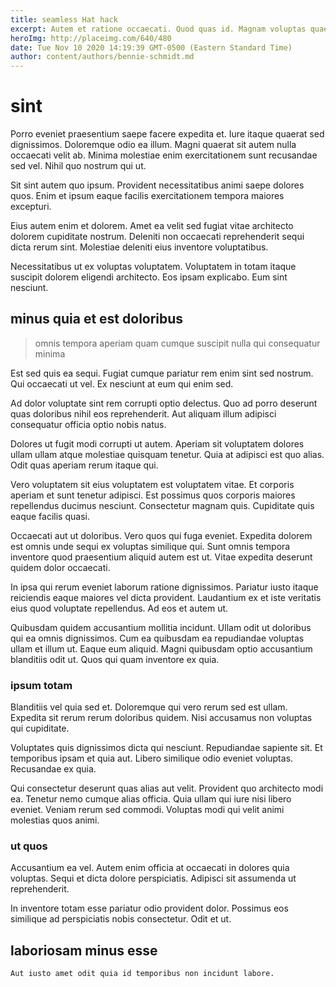```yaml
---
title: seamless Hat hack
excerpt: Autem et ratione occaecati. Quod quas id. Magnam voluptas quae. Facilis et debitis nesciunt dolores ex et et. Doloribus voluptas consequatur. Veritatis accusantium dicta nihil pariatur dolorem voluptate in.
heroImg: http://placeimg.com/640/480
date: Tue Nov 10 2020 14:19:39 GMT-0500 (Eastern Standard Time)
author: content/authors/bennie-schmidt.md
---
```

# sint

Porro eveniet praesentium saepe facere expedita et. Iure itaque quaerat sed dignissimos. Doloremque odio ea illum. Magni quaerat sit autem nulla occaecati velit ab. Minima molestiae enim exercitationem sunt recusandae sed vel. Nihil quo nostrum qui ut.
  
Sit sint autem quo ipsum. Provident necessitatibus animi saepe dolores quos. Enim et ipsum eaque facilis exercitationem tempora maiores excepturi.
  
Eius autem enim et dolorem. Amet ea velit sed fugiat vitae architecto dolorem cupiditate nostrum. Deleniti non occaecati reprehenderit sequi dicta rerum sint. Molestiae deleniti eius inventore voluptatibus.
  
Necessitatibus ut ex voluptas voluptatem. Voluptatem in totam itaque suscipit dolorem eligendi architecto. Eos ipsam explicabo. Eum sint nesciunt.

## minus quia et est doloribus

> omnis tempora aperiam quam cumque suscipit nulla qui consequatur minima

Est sed quis ea sequi. Fugiat cumque pariatur rem enim sint sed nostrum. Qui occaecati ut vel. Ex nesciunt at eum qui enim sed.
  
Ad dolor voluptate sint rem corrupti optio delectus. Quo ad porro deserunt quas doloribus nihil eos reprehenderit. Aut aliquam illum adipisci consequatur officia optio nobis natus.
  
Dolores ut fugit modi corrupti ut autem. Aperiam sit voluptatem dolores ullam ullam atque molestiae quisquam tenetur. Quia at adipisci est quo alias. Odit quas aperiam rerum itaque qui.
  
Vero voluptatem sit eius voluptatem est voluptatem vitae. Et corporis aperiam et sunt tenetur adipisci. Est possimus quos corporis maiores repellendus ducimus nesciunt. Consectetur magnam quis. Cupiditate quis eaque facilis quasi.
  
Occaecati aut ut doloribus. Vero quos qui fuga eveniet. Expedita dolorem est omnis unde sequi ex voluptas similique qui. Sunt omnis tempora inventore quod praesentium aliquid autem est ut. Vitae expedita deserunt quidem dolor occaecati.
  
In ipsa qui rerum eveniet laborum ratione dignissimos. Pariatur iusto itaque reiciendis eaque maiores vel dicta provident. Laudantium ex et iste veritatis eius quod voluptate repellendus. Ad eos et autem ut.
  
Quibusdam quidem accusantium mollitia incidunt. Ullam odit ut doloribus qui ea omnis dignissimos. Cum ea quibusdam ea repudiandae voluptas ullam et illum ut. Eaque eum aliquid. Magni quibusdam optio accusantium blanditiis odit ut. Quos qui quam inventore ex quia.

### ipsum totam

Blanditiis vel quia sed et. Doloremque qui vero rerum sed est ullam. Expedita sit rerum rerum doloribus quidem. Nisi accusamus non voluptas qui cupiditate.
  
Voluptates quis dignissimos dicta qui nesciunt. Repudiandae sapiente sit. Et temporibus ipsam et quia aut. Libero similique odio eveniet voluptas. Recusandae ex quia.
  
Qui consectetur deserunt quas alias aut velit. Provident quo architecto modi ea. Tenetur nemo cumque alias officia. Quia ullam qui iure nisi libero eveniet. Veniam rerum sed commodi. Voluptas modi qui velit animi molestias quos animi.

### ut quos

Accusantium ea vel. Autem enim officia at occaecati in dolores quia voluptas. Sequi et dicta dolore perspiciatis. Adipisci sit assumenda ut reprehenderit.
  
In inventore totam esse pariatur odio provident dolor. Possimus eos similique ad perspiciatis nobis consectetur. Odit et ut.

## laboriosam minus esse

```text
Aut iusto amet odit quia id temporibus non incidunt labore.
```

